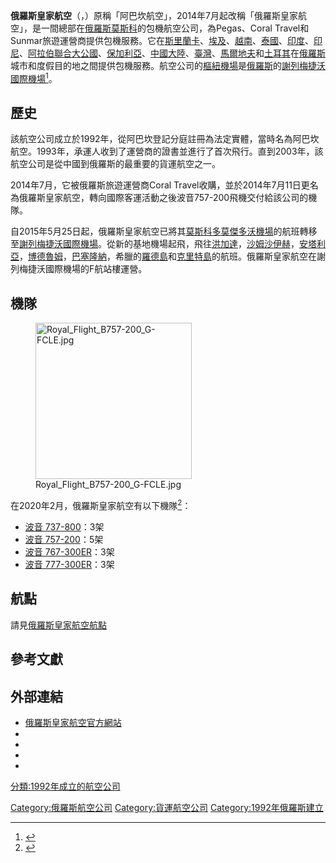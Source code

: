 {{Otheruses|other=其他各国名为“皇家航空”的[[航空公司|航空公司]]|皇家航空 }}
{{Airline infobox |
airline= 俄羅斯皇家航空 <br> АО «Авиакомпания «Роял Флайт» |
LOGO=File:Royal Flight logo.png|     
IATA=RL|
ICAO=ABG|
callsign=ROYAL FLIGHT|
founded=1992年|
hubs= [[謝列梅捷沃國際機場|謝列梅捷沃國際機場]]|
secondary_hubs= |
focus_cities= |
fleet_size=12|
destinations= |
company_slogan=安全！舒服！很高興!認識你的假期...... |
frequent_flyer= |
lounge= |
alliance= |
headquarters= {{RUS}}[[莫斯科|莫斯科]]|
key_people=|
website=http://www.royalflight.ru/|
}}
'''俄羅斯皇家航空'''（{{lang-en|'''Royal Flight'''}}，{{lang-ru|'''АО «Авиакомпания «Роял Флайт»'''}}）原稱「阿巴坎航空」，2014年7月起改稱「俄羅斯皇家航空」，是一間總部在[[俄羅斯|俄羅斯]][[莫斯科|莫斯科]]的包機航空公司，為Pegas、Coral Travel和Sunmar旅遊運營商提供包機服務。它在[[斯里蘭卡|斯里蘭卡]]、[[埃及|埃及]]、[[越南|越南]]、[[泰國|泰國]]、[[印度|印度]]、[[印尼|印尼]]、[[阿拉伯聯合大公國|阿拉伯聯合大公國]]、[[保加利亞|保加利亞]]、[[中國大陸|中國大陸]]、[[臺灣|臺灣]]、[[馬爾地夫|馬爾地夫]]和[[土耳其|土耳其]]在[[俄羅斯|俄羅斯]]城市和度假目的地之間提供包機服務。航空公司的[[樞紐機場|樞紐機場]]是[[俄羅斯|俄羅斯]]的[[謝列梅捷沃國際機場|謝列梅捷沃國際機場]]<ref name="FI">{{cite news | title= 目錄：世界航空公司| work= 國際飛行 | page= 44 | date= 2007-04-03}}</ref>。

==歷史==
該航空公司成立於1992年，從阿巴坎登記分庭註冊為法定實體，當時名為阿巴坎航空。1993年，承運人收到了運營商的證書並進行了首次飛行。直到2003年，該航空公司是從中國到俄羅斯的最重要的貨運航空之一。

2014年7月，它被俄羅斯旅遊運營商Coral Travel收購，並於2014年7月11日更名為俄羅斯皇家航空，轉向國際客運活動之後波音757-200飛機交付給該公司的機隊。 

自2015年5月25日起，俄羅斯皇家航空已將其[[莫斯科多莫傑多沃機場|莫斯科多莫傑多沃機場]]的航班轉移至[[謝列梅捷沃國際機場|謝列梅捷沃國際機場]]。從新的基地機場起飛，飛往[[洪加達|洪加達]]，[[沙姆沙伊赫|沙姆沙伊赫]]，[[安塔利亞|安塔利亞]]，[[博德魯姆|博德魯姆]]，[[巴塞隆納|巴塞隆納]]，希臘的[[羅德島|羅德島]]和[[克里特島|克里特島]]的航班。俄羅斯皇家航空在謝列梅捷沃國際機場的F航站樓運營。

== 機隊 ==
[[File:Royal_Flight_B757-200_G-FCLE.jpg|250px]]

在2020年2月，俄羅斯皇家航空有以下機隊<ref name="FI09">{{cite journal | title= 目錄：世界航空公司(2009)| journal= 國際飛行 | page= 41-87| date= 2009-03-31}}</ref>：
* [[波音737|波音 737-800]]：3架
* [[波音757|波音 757-200]]：5架
* [[波音767|波音 767-300ER]]：3架
* [[波音777|波音 777-300ER]]：3架
== 航點 ==
請見[[俄羅斯皇家航空航點|俄羅斯皇家航空航點]]

==參考文獻==
{{Reflist|2}}

==外部連結==
*[http://www.royalflight.ru/ 俄羅斯皇家航空官方網站]{{Wayback|url=http://www.royalflight.ru/ |date=20160405184353 }}{{ru}}
*{{facebook|Авиакомпания-Royal-Flight-1538144753127636}}
*{{instagram|royalflight_ru}}
*{{twitter|RoyalFlightAir}}
*{{VKontakte|public85324289}}

{{Airlines of Russia}}

[[Category:俄羅斯航空公司|Category:俄羅斯航空公司]]
[[分類:1992年成立的航空公司|分類:1992年成立的航空公司]]
[[Category:貨運航空公司|Category:貨運航空公司]]
[[Category:1992年俄羅斯建立|Category:1992年俄羅斯建立]]